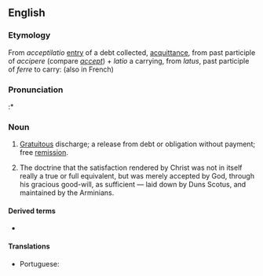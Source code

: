 ==English==

===Etymology===
From {{etyl|la|en}} ''acceptilatio'' [[entry]] of a debt collected, [[acquittance]], from past participle of ''accipere'' (compare ''[[accept]]'') + ''latio'' a carrying, from ''latus'', past participle of ''ferre'' to carry: (also in French)

===Pronunciation===
:* {{rhymes|eɪʃən|lang=en}}

===Noun===
{{en-noun}}

# {{lb|en|civil law}} [[gratuitous|Gratuitous]] discharge; a release from debt or obligation without payment; free [[remission]].
# {{lb|en|theology}} The doctrine that the satisfaction rendered by Christ was not in itself really a true or full equivalent, but was merely accepted by God, through his gracious good-will, as sufficient — laid down by Duns Scotus, and maintained by the Arminians.

====Derived terms====
* {{l|en|acceptilate}}

====Translations====
{{trans-top|gratuitous discharge}}
* Portuguese: {{t|pt|aceptilação|f}}
{{trans-mid}}
{{trans-bottom}}